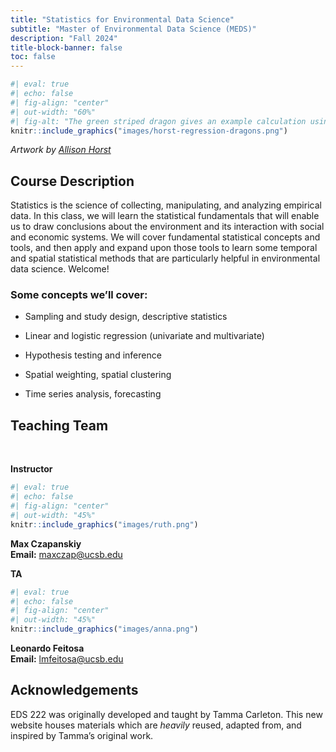 ```yaml
---
title: "Statistics for Environmental Data Science"
subtitle: "Master of Environmental Data Science (MEDS)"
description: "Fall 2024"
title-block-banner: false
toc: false
---
```


```r
#| eval: true 
#| echo: false
#| fig-align: "center"
#| out-width: "60%" 
#| fig-alt: "The green striped dragon gives an example calculation using the resulting model from multiple linear regression. The model is shown at the top: 'weight = 2.4 + 0.6(spotted) + 0.3*height.' The dragon is showing a calculation for a striped dragon that is 5.1 feet tall, with a large name tag saying 'Hi, I'm...a 5.1 ft tall striped dragon and my predicted weight is 3.9 tons.' An asterisk reads '*dragons are dense.'"
knitr::include_graphics("images/horst-regression-dragons.png")
```

::: {.gray-text .center-text}
*Artwork by [Allison Horst](https://allisonhorst.com/)*
:::

## Course Description

Statistics is the science of collecting, manipulating, and analyzing empirical data. In this class, we will learn the statistical fundamentals that will enable us to draw conclusions about the environment and its interaction with social and economic systems. We will cover fundamental statistical concepts and tools, and then apply and expand upon those tools to learn some temporal and spatial statistical methods that are particularly helpful in environmental data science. Welcome!

### Some concepts we’ll cover:

- Sampling and study design, descriptive statistics

- Linear and logistic regression (univariate and multivariate)

- Hypothesis testing and inference

- Spatial weighting, spatial clustering

- Time series analysis, forecasting


## Teaching Team

<br>

::: {.grid}

::: {.g-col-12 .g-col-md-6}

::: {.center-text .body-text-l}
**Instructor**
:::

```r
#| eval: true 
#| echo: false
#| fig-align: "center"
#| out-width: "45%" 
knitr::include_graphics("images/ruth.png")
```

::: {.center-text}
[**Max Czapanskiy**]{.teal-text}  
**Email:** [maxczap@ucsb.edu](mailto::maxczap@ucsb.edu)
:::

:::

::: {.g-col-12 .g-col-md-6}

::: {.center-text .body-text-l}
**TA**
:::

```r
#| eval: true 
#| echo: false
#| fig-align: "center"
#| out-width: "45%" 
knitr::include_graphics("images/anna.png")
```

::: {.center-text}
[**Leonardo Feitosa**]{.teal-text}  
**Email:** [lmfeitosa@ucsb.edu](mailto::lmfeitosa@ucsb.edu)   
:::

:::
:::

## Acknowledgements

EDS 222 was originally developed and taught by Tamma Carleton. This new website houses materials which are *heavily* reused, adapted from, and inspired by Tamma's original work.
